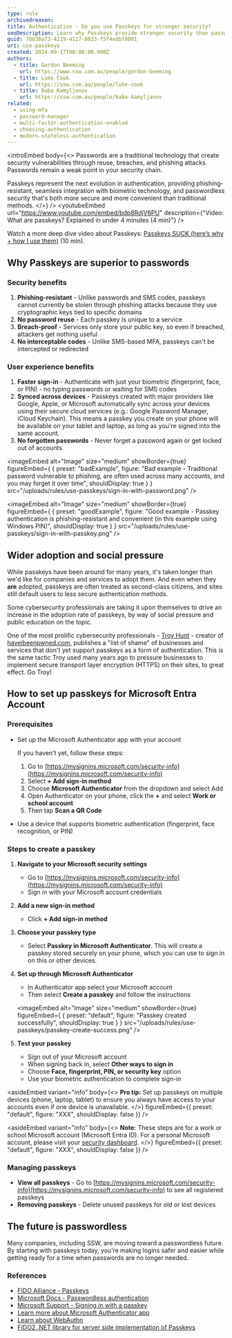 ```yaml
---
type: rule
archivedreason:
title: Authentication - Do you use Passkeys for stronger security?
seoDescription: Learn why Passkeys provide stronger security than passwords and MFA, offering phishing-resistant authentication with biometric verification and eliminating password reuse vulnerabilities.
guid: 76838a73-4219-4127-8033-f5f4edbf8091
uri: use-passkeys
created: 2024-09-17T00:00:00.000Z
authors:
  - title: Gordon Beeming
    url: https://www.ssw.com.au/people/gordon-beeming
  - title: Luke Cook
    url: https://ssw.com.au/people/luke-cook
  - title: Baba Kamyljanov
    url: https://ssw.com.au/people/baba-kamyljanov
related:
  - using-mfa
  - password-manager
  - multi-factor-authentication-enabled
  - choosing-authentication
  - modern-stateless-authentication
---
```


<introEmbed
  body={<>
Passwords are a traditional technology that create security vulnerabilities through reuse, breaches, and phishing attacks. Passwords remain a weak point in your security chain.

Passkeys represent the next evolution in authentication, providing phishing-resistant, seamless integration with biometric technology, and passwordless security that's both more secure and more convenient than traditional methods.
  </>}
/>
<youtubeEmbed url="https://www.youtube.com/embed/bdp8RdjV6PU" description={"Video: What are passkeys? Explained in under 4 minutes (4 min)"} />

Watch a more deep dive video about Passkeys: [Passkeys SUCK (here’s why + how I use them)](https://youtu.be/_tQbWop1P7o) (10 min).

## Why Passkeys are superior to passwords

### Security benefits

1. **Phishing-resistant** - Unlike passwords and SMS codes, passkeys cannot currently be stolen through phishing attacks because they use cryptographic keys tied to specific domains
2. **No password reuse** - Each passkey is unique to a service
3. **Breach-proof** - Services only store your public key, so even if breached, attackers get nothing useful
4. **No interceptable codes** - Unlike SMS-based MFA, passkeys can't be intercepted or redirected

### User experience benefits

1. **Faster sign-in** - Authenticate with just your biometric (fingerprint, face, or PIN) - no typing passwords or waiting for SMS codes
2. **Synced across devices** - Passkeys created with major providers like Google, Apple, or Microsoft automatically sync across your devices using their secure cloud services (e.g.: Google Password Manager, iCloud Keychain). This means a passkey you create on your phone will be available on your tablet and laptop, as long as you're signed into the same account.
3. **No forgotten passwords** - Never forget a password again or get locked out of accounts

<imageEmbed
  alt="Image"
  size="medium"
  showBorder={true}
  figureEmbed={ {
    preset: "badExample",
    figure: "Bad example - Traditional password vulnerable to phishing, are often used across many accounts, and you may forget it over time",
    shouldDisplay: true
  } }
  src="/uploads/rules/use-passkeys/sign-in-with-password.png"
/>

<imageEmbed
  alt="Image"
  size="medium"
  showBorder={true}
  figureEmbed={ {
    preset: "goodExample",
    figure: "Good example - Passkey authentication is phishing-resistant and convenient (in this example using Windows PIN)",
    shouldDisplay: true
  } }
  src="/uploads/rules/use-passkeys/sign-in-with-passkey.png"
/>

## Wider adoption and social pressure

While passkeys have been around for many years, it's taken longer than we'd like for companies and services to adopt them. And even when they **are** adopted, passkeys are often treated as second-class citizens, and sites still default users to less secure authentication methods.

Some cybersecurity professionals are taking it upon themselves to drive an increase in the adoption rate of passkeys, by way of social pressure and public education on the topic.

One of the most prolific cybersecurity professionals - [Troy Hunt](https://www.troyhunt.com) - creator of [haveibeenpwned.com](https://haveibeenpwned.com/), publishes a "list of shame" of businesses and services that don't yet support passkeys as a form of authentication. This is the same tactic Troy used many years ago to pressure businesses to implement secure transport layer encryption (HTTPS) on their sites, to great effect. Go Troy!

## How to set up passkeys for Microsoft Entra Account

### Prerequisites

* Set up the Microsoft Authenticator app with your account

  If you haven't yet, follow these steps:
   1. Go to [https://mysignins.microsoft.com/security-info](https://mysignins.microsoft.com/security-info)
   2. Select **+ Add sign-in method**
   3. Choose **Microsoft Authenticator** from the dropdown and select Add
   4. Open Authenticator on your phone, click the **+** and select **Work or school account**
   5. Then tap **Scan a QR Code**
* Use a device that supports biometric authentication (fingerprint, face recognition, or PIN)

### Steps to create a passkey

1. **Navigate to your Microsoft security settings**

   * Go to [https://mysignins.microsoft.com/security-info](https://mysignins.microsoft.com/security-info)
   * Sign in with your Microsoft account credentials

2. **Add a new sign-in method**

   * Click **+ Add sign-in method**

3. **Choose your passkey type**

   * Select **Passkey in Microsoft Authenticator**. This will create a passkey stored securely on your phone, which you can use to sign in on this or other devices.

4. **Set up through Microsoft Authenticator**

   * In Authenticator app select your Microsoft account
   * Then select **Create a passkey** and follow the instructions

   <imageEmbed
  alt="Image"
  size="medium"
  showBorder={true}
  figureEmbed={ {
    preset: "default",
    figure: "Passkey created successfully",
    shouldDisplay: true
  } }
  src="/uploads/rules/use-passkeys/passkey-create-success.png"
/>

5. **Test your passkey**

   * Sign out of your Microsoft account
   * When signing back in, select **Other ways to sign in**
   * Choose **Face, fingerprint, PIN, or security key** option
   * Use your biometric authentication to complete sign-in

<asideEmbed
  variant="info"
  body={<>
    **Pro tip:** Set up passkeys on multiple devices (phone, laptop, tablet) to ensure you always have access to your accounts even if one device is unavailable.
  </>}
  figureEmbed={{
    preset: "default",
    figure: "XXX",
    shouldDisplay: false
  }}
/>

<asideEmbed
  variant="info"
  body={<>
    **Note:** These steps are for a work or school Microsoft account (Microsoft Entra ID). For a personal Microsoft account, please visit your [security dashboard](https://account.microsoft.com/security).
  </>}
  figureEmbed={{
    preset: "default",
    figure: "XXX",
    shouldDisplay: false
  }}
/>

### Managing passkeys

* **View all passkeys** - Go to [https://mysignins.microsoft.com/security-info](https://mysignins.microsoft.com/security-info) to see all registered passkeys
* **Removing passkeys** - Delete unused passkeys for old or lost devices

## The future is passwordless

Many companies, including SSW, are moving toward a passwordless future. By starting with passkeys today, you’re making logins safer and easier while getting ready for a time when passwords are no longer needed.

### References

* [FIDO Alliance - Passkeys](https://fidoalliance.org/passkeys/)
* [Microsoft Docs - Passwordless authentication](https://learn.microsoft.com/en-us/entra/identity/authentication/concept-authentication-passwordless)
* [Microsoft Support - Signing in with a passkey](https://support.microsoft.com/en-us/account-billing/signing-in-with-a-passkey-09a49a86-ca47-406c-8acc-ed0e3c852c6d)
* [Learn more about Microsoft Authenticator app](https://support.microsoft.com/en-us/account-billing/about-microsoft-authenticator-9783c865-0308-42fb-a519-8cf666fe0acc)
* [Learn about WebAuthn](https://webauthn.io/)
* [FIDO2 .NET library for server side implementation of Passkeys](https://github.com/passwordless-lib/fido2-net-lib)